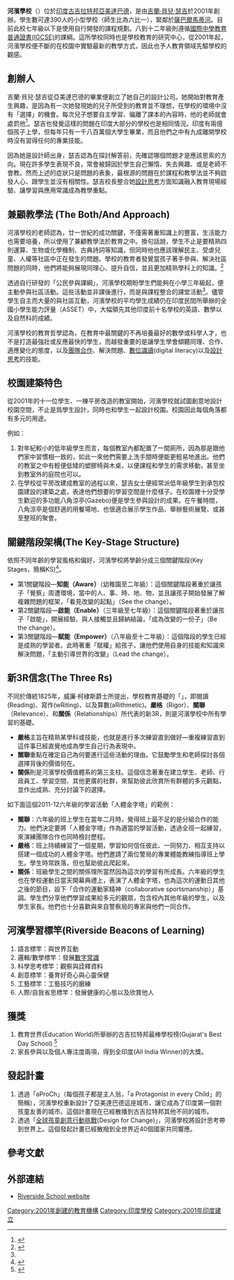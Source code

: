 '''河濱學校'''（{{lang-en|the Riverside School}}）位於[[印度|印度]][[古吉拉特邦|古吉拉特邦]][[亞美達巴德|亞美達巴德]]，是由[[吉蘭·貝兒·瑟吉|吉蘭·貝兒·瑟吉]]於2001年創辦。學生數可達390人的小型學校（師生比為六比一），緊鄰於[[薩巴爾馬蒂河|薩巴爾馬蒂河]]。目前此校七年級以下是使用自行開發的課程規劃。八到十二年級則遵循[[IGCSE|國際中學教育普通證書(IGCSE)]]的課綱。這所學校同時也是學校教育的研究中心，從2001年起，河濱學校便不斷的在校園中實驗最新的教學方式，因此也予人教育領域先驅學校的觀感。

== 創辦人 ==

吉蘭·貝兒·瑟吉從亞美達巴德的{{link-en|印度國立設計學院|National Institute of Design}}畢業便創立了她自己的設計公司。她開始對教育產生興趣，是因為有一次她發現她的兒子所受到的教育並不理想，在學校的環境中沒有「選擇」的機會。每次兒子想要自主學習、偏離了課本的內容時，他的老師就會處罰他<ref>{{cite web | title=拓展想像空間 印度校長革新教育 | url=http://www.lihpao.com/?action-viewnews-itemid-109859 | author=張舒涵 | date=2011-08-14 | accessdate=2014-08-26 | archive-date=2016-03-04 | archive-url=https://web.archive.org/web/20160304132117/http://www.lihpao.com/?action-viewnews-itemid-109859 | dead-url=no }}</ref>。瑟吉也發覺這樣的問題在印度大部分的學校也是相同情況。印度有兩億個孩子上學，但每年只有一千八百萬個大學生畢業，而且他們之中有九成離開學校時沒有習得任何的專業技能。

因為她是設計師出身，瑟吉認為在探討解答前，先確認哪個問題才是應該思索的方向。現在許多學生表現不良，常會被歸因於學生自己懶惰、失去興趣、或是老師不會教。然而上述的症狀只是問題的表象，最根源的問題在於課程和教學法並不夠啟發人心、跟學生並沒有相關性。瑟吉校長整合她[[設計思考|設計思考]]方面知識融入教育現場經驗、讓學習與應用常識成為教學重點。

== 兼顧教學法 (The Both/And Approach) ==

河濱學校的老師認為，廿一世紀的成功關鍵，不僅需著重知識上的豐富，生活能力也需要培養，所以使用了兼顧教學法於教育之中。換句話說，學生不止是要精熟四則運算、生物或化學機制、古典詩詞等知識，但同時他也應該理解民主、受虐兒童、人權等社區中正在發生的問題。學校的教育者發覺當孩子著手參與、解決社區問題的同時，他們將能夠展現同理心、提升自信，並且更加精熟學科上的知識。<ref name=":0">{{Cite book|title = 報告，這裡沒有校長室|last = 許|first = 芯瑋|publisher = 親子天下|year = 2013|isbn = 9789862416327|location = 台北|pages = 105-121|last2 = 上官|first2 = 良治}}</ref>

透過自行研發的「公民參與課綱」，河濱學校期盼學生們能夠在小學三年級起，便主動參與社區活動。這些活動並非課後進行，而是與課程整合的課堂活動<ref name=":0" />。儘管學生自主而大量的與社區互動，河濱學校的平均學生成績仍在印度民間所舉辦的全國小學生能力評量（ASSET）中，大幅領先其他印度前十名學校的英語、數學以及自然科的成績。

河濱學校的教育哲學認為，在教育中最關鍵的不再培養最好的數學或科學人才，也不是打造最強壯或反應最快的學生，而越發重要的是讓學生學會傾聽同理、合作、適應變化的態度，以及[[團隊合作|團隊合作]]、解決問題、[[數位識讀|數位識讀]](digital literacy)以及[[設計思考|設計思考]]的技能。

== 校園建築特色 ==

從2001年的十一位學生、一棟平房改造的教室開始，河濱學校就試圖創意地設計校園空間，不止是爲學生設計，同時也和學生一起設計校園。校園因此每個角落都有多元的用途。

例如：

# 對年紀較小的低年級學生而言，每個教室內都配置了一間廁所，因為那是跟他們家中習慣相一致的，如此一來他們需要上洗手間時便能更輕易地進出。他們的教室之中有輕便低矮的塑膠椅與木桌，以便課程和學生的需求移動，甚至坐到教室外的庭院也可以。
# 在學校從平房改建成教室的過程以來，瑟吉女士便經常派低年級學生到承包校園建設的建築之處，表達他們想要的學習空間是什麼樣子。在校園裡十分受學生歡迎的多功能八角涼亭(Gazebo)便是學生參與設計的成果。在午餐時間，八角涼亭是個舒適的用餐場地、也很適合展示學生作品、舉辦藝術展覽、或甚至整班的聚會。

== 關鍵階段架構(The Key-Stage Structure) ==

依照不同年齡的學習風格和偏好，河濱學校將學齡分成三個關鍵階段(Key Stages，簡稱KS)<ref>{{cite web | url = http://www.slideshare.net/parulata/riverside-training-program-ppt | title = Riverside training program ppt | author = parulata | date = 2012-04-11 | accessdate = 2015-01-12 | archive-date = 2015-01-12 | archive-url = https://web.archive.org/web/20150112124024/http://www.slideshare.net/parulata/riverside-training-program-ppt | dead-url = no }}</ref>。

* 第1關鍵階段—'''知能（Aware）'''（幼稚園至二年級）：這個關鍵階段著重於讓孩子「覺察」周遭環境，當中的人、事、時、地、物，並且讓孩子開始發展了解複雜問題的框架，「看見改變的起點」（See the change）。
* 第2關鍵階段—'''啟能（Enable）'''（三年級至七年級）：這個關鍵階段著重於讓孩子「啟能」，開展經驗、與人接觸並且歸納結論，「成為改變的一份子」（Be the change）。
* 第3關鍵階段—'''賦能（Empower）'''（八年級至十二年級）：這個階段的學生已經是成熟的學習者。此時著重「賦權」給孩子，讓他們使用自身的技能和知識來解決問題，「主動引導世界的改變」（Lead the change）。

== 新3R信念(The Three Rs) ==

不同於傳統1825年，威廉·柯棣斯爵士所提出，學校教育基礎的「{{link-en|3Rs|3Rs}}」，即閱讀(Reading)、寫作(wRiting)、以及算數(aRithmetic)。'''嚴格'''（Rigor）、'''關聯'''（Relevance）、和'''關係'''（Relationships）所代表的新3R，則是河濱學校中所有學習的基礎。

* '''嚴格'''主旨在精熟某學科或技能，也就是進行多次練習直到做好—重複練習直到這件事已經直覺地成為學生自己行為表現中。
* '''關聯'''重點在確定自己為何要進行這些活動的理由。它鼓勵學生和老師探討各個選擇背後的價值何在。
* '''關係'''則是河濱學校價值體系的第三支柱。這個信念著重在建立學生、老師、行政員工、學習空間、其他更廣的社群，來幫助彼此欣賞所有群體的多元觀點，並作出成熟、充分討論下的選擇。

如下面這個2011-12六年級的學習活動「人體金字塔」的範例：

* '''關聯'''：六年級的班上學生在當年二月時，覺得班上最不足的是分組合作的能力。他們決定要將「人體金字塔」作為適當的學習活動，透過全班一起練習，來演練團隊合作也同時檢討歷程。
* '''嚴格'''：班上持續練習了一個星期，學習如何信任彼此、一同努力、相互支持以搭建一個成功的人體金字塔。他們邀請了兩位警局的專業體能教練指導班上學生。學生時常跌落，但也幫助彼此爬起來。
* '''關係'''：班級學生之間的關係理所當然因為這次的學習有所成長。六年級的學生也在學校運動日當天開幕典禮上，表演了人體金字塔，也為這次的運動日其他之後的節目，設下「合作的運動家精神（collaborative sportsmanship）」基調。學生們分享他們學習成果給多元的觀眾，包含校內其他年級的學生，以及學生家長。他們也十分喜歡與來自警察局的專家與他們一同合作。

== 河濱學習標竿(Riverside Beacons of Learning) ==

# 語言標竿：與世界互動
# 邏輯/數學標竿：發展[[數字常識|數字常識]]
# 科學思考標竿：觀察與詮釋資料
# 創意標竿：養育好奇心與心靈保健
# 工藝標竿：工藝技巧的磨練
# 人際/自我省思標竿：發展健康的心態以及欣賞他人

== 獲獎 ==

# 教育世界(Education World)所舉辦的古吉拉特邦最棒學校榜(Gujarat's Best Day School) <ref>{{cite web |url=http://www.educationworldonline.net/userfiles/Parameters%20of%20Excellence%20India's%20Top%2010%20Day%20Schools-pgs.pdf |title=Parameters of Excellence: India’s Top 10 Day Schools |accessdate=2014-08-23 |archive-date=2013-01-24 |archive-url=https://web.archive.org/web/20130124033815/http://www.educationworldonline.net/userfiles/Parameters%20of%20Excellence%20India%27s%20Top%2010%20Day%20Schools-pgs.pdf |dead-url=no }}</ref>
# 家長參與以及個人專注度兩項，得到全印度(All India Winner)的大獎。

== 發起計畫 ==

# 透過「aProCh」（每個孩子都是主人翁，「a Protagonist in every Child」的簡稱），河濱學校重新設計了亞美達巴德這座城市，讓它成為了印度第一個對孩童友善的城市。這個計畫現在已經散播到古吉拉特邦其他不同的城市。
# 透過「[[全球孩童創意行動挑戰|全球孩童創意行動挑戰]](Design for Change)」，河濱學校將設計思考帶到世界上。這個發起計畫已經散撥到全世界近40個國家共同響應。

== 參考文獻 ==
{{reflist}}

== 外部連結 ==

* [http://www.schoolriverside.com/ Riverside School website] {{Wayback|url=http://www.schoolriverside.com/ |date=20140807175457 }}

{{Coord|23.0860|N|72.6065|E|type:edu_region:IN-GJ|display=title}}

[[Category:2001年創建的教育機構|Category:2001年創建的教育機構]]
[[Category:印度學校|Category:印度學校]]
[[Category:2001年印度建立|Category:2001年印度建立]]